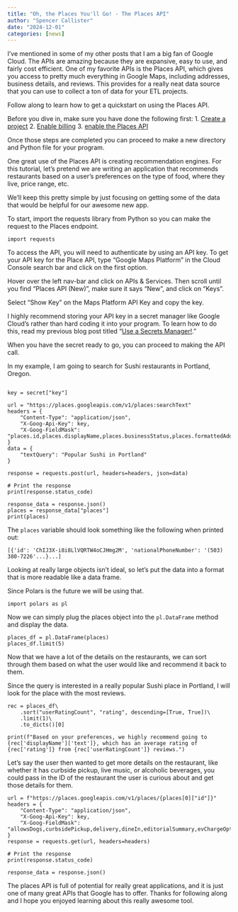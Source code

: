 ```yaml
---
title: "Oh, the Places You'll Go! - The Places API"
author: "Spencer Callister"
date: "2024-12-01"
categories: [news]
---
```


I've mentioned in some of my other posts that I am a big fan of Google Cloud. The APIs are amazing because they are expansive, easy to use, and fairly cost efficient. One of my favorite APIs is the Places API, which gives you access to pretty much everything in Google Maps, including addresses, business details, and reviews. This provides for a really neat data source that you can use to collect a ton of data for your ETL projects.

Follow along to learn how to get a quickstart on using the Places API.

Before you dive in, make sure you have done the following first:
1. [Create a project](https://developers.google.com/workspace/guides/create-project)
2. [Enable billing](https://cloud.google.com/billing/docs/how-to/modify-project#required-permissions-enable) 
3. [enable the Places API](https://console.cloud.google.com/marketplace/product/google/places-backend.googleapis.com?q=search&inv=1&invt=AbkQaA)

Once those steps are completed you can proceed to make a new directory and Python file for your program.

One great use of the Places API is creating recommendation engines. For this tutorial, let's pretend we are writing an application that recommends restaurants based on a user's preferences on the type of food, where they live, price range, etc.

We'll keep this pretty simple by just focusing on getting some of the data that would be helpful for our awesome new app.

To start, import the requests library from Python so you can make the request to the Places endpoint.

```
import requests
```

To access the API, you will need to authenticate by using an API key. To get your API key for the Place API, type "Google Maps Platform" in the Cloud Console search bar and click on the first option.

Hover over the left nav-bar and click on APIs & Services. Then scroll until you find "Places API (New)", make sure it says "New", and click on "Keys".

Select "Show Key" on the Maps Platform API Key and copy the key.

I highly recommend storing your API key in a secret manager like Google Cloud's rather than hard coding it into your program. To learn how to do this, read my previous blog post titled "[Use a Secrets Manager!](https://spencercallister.github.io/how-to-pipeline/posts/secrets_management/)."

When you have the secret ready to go, you can proceed to making the API call.

In my example, I am going to search for Sushi restaurants in Portland, Oregon.

```

key = secret["key"]

url = "https://places.googleapis.com/v1/places:searchText"
headers = {
    "Content-Type": "application/json",
    "X-Goog-Api-Key": key,
    "X-Goog-FieldMask": "places.id,places.displayName,places.businessStatus,places.formattedAddress,places.currentOpeningHours,places.currentSecondaryOpeningHours,places.internationalPhoneNumber,places.nationalPhoneNumber,places.priceLevel,places.priceRange,places.rating,places.regularOpeningHours,places.regularSecondaryOpeningHours,places.userRatingCount,places.websiteUri"
}
data = {
    "textQuery": "Popular Sushi in Portland"
}

response = requests.post(url, headers=headers, json=data)

# Print the response
print(response.status_code)

response_data = response.json()
places = response_data["places"]
print(places)

```


The `places` variable should look something like the following when printed out:
```
[{'id': 'ChIJ3X-i8i8LlVQRTW4oCJHmg2M', 'nationalPhoneNumber': '(503) 380-7226'...}...]
```

Looking at really large objects isn't ideal, so let's put the data into a format that is more readable like a data frame.

Since Polars is the future we will be using that.

```
import polars as pl
```

Now we can simply plug the places object into the `pl.DataFrame` method and display the data.

```
places_df = pl.DataFrame(places)
places_df.limit(5)
```

Now that we have a lot of the details on the restaurants, we can sort through them based on what the user would like and recommend it back to them.

Since the query is interested in a really popular Sushi place in Portland, I will look for the place with the most reviews.

```
rec = places_df\
    .sort("userRatingCount", "rating", descending=[True, True])\
    .limit(1)\
    .to_dicts()[0]

print(f"Based on your preferences, we highly recommend going to {rec['displayName']['text']}, which has an average rating of {rec['rating']} from {rec['userRatingCount']} reviews.")
```

Let's say the user then wanted to get more details on the restaurant, like whether it has curbside pickup, live music, or alcoholic beverages, you could pass in the ID of the restaurant the user is curious about and get those details for them.

```
url = f"https://places.googleapis.com/v1/places/{places[0]["id"]}"
headers = {
    "Content-Type": "application/json",
    "X-Goog-Api-Key": key,
    "X-Goog-FieldMask": "allowsDogs,curbsidePickup,delivery,dineIn,editorialSummary,evChargeOptions,fuelOptions,goodForChildren,goodForGroups,goodForWatchingSports,liveMusic,menuForChildren,parkingOptions,paymentOptions,outdoorSeating,reservable,restroom,reviews,*servesBeer,servesBreakfast,servesBrunch,servesCocktails,servesCoffee,servesDessert,servesDinner,servesLunch,servesVegetarianFood,servesWine,takeout"
}
response = requests.get(url, headers=headers)

# Print the response
print(response.status_code)

response_data = response.json()

```

The places API is full of potential for really great applications, and it is just one of many great APIs that Google has to offer. Thanks for following along and I hope you enjoyed learning about this really awesome tool.